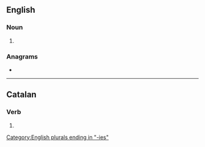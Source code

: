 {{also|votaríes}}
==English==

===Noun===
{{head|en|noun form}}

# {{plural of|votary|lang=en}}

===Anagrams===
* {{anagrams|en|a=aeiorstv|Travieso|air stove|travoise|viatores}}

[[Category:English plurals ending in "-ies"]]

----

==Catalan==

===Verb===
{{head|ca|verb form}}

# {{ca-verb form of|p=2|n=sg|m=cond|votar}}